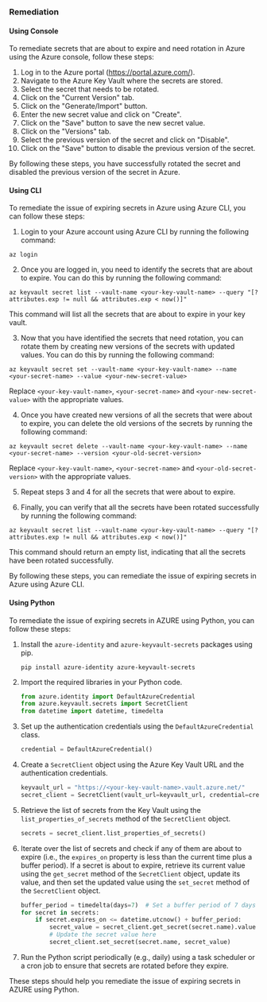 ### Remediation

#### Using Console

To remediate secrets that are about to expire and need rotation in Azure using the Azure console, follow these steps:

1. Log in to the Azure portal (https://portal.azure.com/).
2. Navigate to the Azure Key Vault where the secrets are stored.
3. Select the secret that needs to be rotated.
4. Click on the "Current Version" tab.
5. Click on the "Generate/Import" button.
6. Enter the new secret value and click on "Create".
7. Click on the "Save" button to save the new secret value.
8. Click on the "Versions" tab.
9. Select the previous version of the secret and click on "Disable".
10. Click on the "Save" button to disable the previous version of the secret.

By following these steps, you have successfully rotated the secret and disabled the previous version of the secret in Azure.

#### Using CLI

To remediate the issue of expiring secrets in Azure using Azure CLI, you can follow these steps:

1. Login to your Azure account using Azure CLI by running the following command:
```
az login
```

2. Once you are logged in, you need to identify the secrets that are about to expire. You can do this by running the following command:
```
az keyvault secret list --vault-name <your-key-vault-name> --query "[?attributes.exp != null && attributes.exp < now()]"
```
This command will list all the secrets that are about to expire in your key vault.

3. Now that you have identified the secrets that need rotation, you can rotate them by creating new versions of the secrets with updated values. You can do this by running the following command:
```
az keyvault secret set --vault-name <your-key-vault-name> --name <your-secret-name> --value <your-new-secret-value>
```
Replace `<your-key-vault-name>`, `<your-secret-name>` and `<your-new-secret-value>` with the appropriate values.

4. Once you have created new versions of all the secrets that were about to expire, you can delete the old versions of the secrets by running the following command:
```
az keyvault secret delete --vault-name <your-key-vault-name> --name <your-secret-name> --version <your-old-secret-version>
```
Replace `<your-key-vault-name>`, `<your-secret-name>` and `<your-old-secret-version>` with the appropriate values.

5. Repeat steps 3 and 4 for all the secrets that were about to expire.

6. Finally, you can verify that all the secrets have been rotated successfully by running the following command:
```
az keyvault secret list --vault-name <your-key-vault-name> --query "[?attributes.exp != null && attributes.exp < now()]"
```
This command should return an empty list, indicating that all the secrets have been rotated successfully.

By following these steps, you can remediate the issue of expiring secrets in Azure using Azure CLI.

#### Using Python

To remediate the issue of expiring secrets in AZURE using Python, you can follow these steps:

1. Install the `azure-identity` and `azure-keyvault-secrets` packages using pip.
   ```
   pip install azure-identity azure-keyvault-secrets
   ```

2. Import the required libraries in your Python code.
   ```python
   from azure.identity import DefaultAzureCredential
   from azure.keyvault.secrets import SecretClient
   from datetime import datetime, timedelta
   ```

3. Set up the authentication credentials using the `DefaultAzureCredential` class.
   ```python
   credential = DefaultAzureCredential()
   ```

4. Create a `SecretClient` object using the Azure Key Vault URL and the authentication credentials.
   ```python
   keyvault_url = "https://<your-key-vault-name>.vault.azure.net/"
   secret_client = SecretClient(vault_url=keyvault_url, credential=credential)
   ```

5. Retrieve the list of secrets from the Key Vault using the `list_properties_of_secrets` method of the `SecretClient` object.
   ```python
   secrets = secret_client.list_properties_of_secrets()
   ```

6. Iterate over the list of secrets and check if any of them are about to expire (i.e., the `expires_on` property is less than the current time plus a buffer period). If a secret is about to expire, retrieve its current value using the `get_secret` method of the `SecretClient` object, update its value, and then set the updated value using the `set_secret` method of the `SecretClient` object.
   ```python
   buffer_period = timedelta(days=7)  # Set a buffer period of 7 days
   for secret in secrets:
       if secret.expires_on <= datetime.utcnow() + buffer_period:
           secret_value = secret_client.get_secret(secret.name).value
           # Update the secret value here
           secret_client.set_secret(secret.name, secret_value)
   ```

7. Run the Python script periodically (e.g., daily) using a task scheduler or a cron job to ensure that secrets are rotated before they expire.

These steps should help you remediate the issue of expiring secrets in AZURE using Python.

